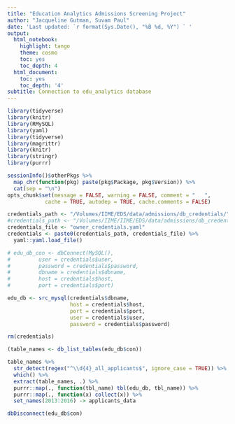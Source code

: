 ```yaml
---
title: "Education Analytics Admissions Screening Project"
author: "Jacqueline Gutman, Suvam Paul"
date: 'Last updated: `r format(Sys.Date(), "%B %d, %Y") ` '
output:
  html_notebook:
    highlight: tango
    theme: cosmo
    toc: yes
    toc_depth: 4
  html_document:
    toc: yes
    toc_depth: '4'
subtitle: Connection to edu_analytics database
---
```


```r
library(tidyverse)
library(knitr)
library(RMySQL)
library(yaml)
library(tidyverse)
library(magrittr)
library(knitr)
library(stringr)
library(purrr)

sessionInfo()$otherPkgs %>%
  map_chr(function(pkg) paste(pkg$Package, pkg$Version)) %>%
  cat(sep = "\n")
opts_chunk$set(message = FALSE, warning = FALSE, comment = "   ",
            cache = TRUE, autodep = TRUE, cache.comments = FALSE)

```

```r
credentials_path <- "/Volumes/IIME/EDS/data/admissions/db_credentials/"
#credentials_path <- "/Volumes/IIME/IIME/EDS/data/admissions/db_credentials/"
credentials_file <- "owner_credentials.yaml"
credentials <- paste0(credentials_path, credentials_file) %>%
  yaml::yaml.load_file()

# edu_db_con <- dbConnect(MySQL(),
#         user = credentials$user,
#         password = credentials$password,
#         dbname = credentials$dbname,
#         host = credentials$host,
#         port = credentials$port)

edu_db <- src_mysql(credentials$dbname,
                    host = credentials$host,
                    port = credentials$port,
                    user = credentials$user,
                    password = credentials$password)

rm(credentials)
```

```r

(table_names <- db_list_tables(edu_db$con))

table_names %>%
  str_detect(regex("^\\d{4}_all_applicants$", ignore_case = TRUE)) %>%
  which() %>%
  extract(table_names, .) %>%
  purrr::map(., function(tbl_name) tbl(edu_db, tbl_name)) %>%
  purrr::map(., function(x) collect(x)) %>%
  set_names(2013:2016) -> applicants_data

```

```r
dbDisconnect(edu_db$con)
```
